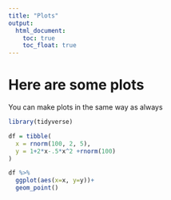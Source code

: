 ```yaml
---
title: "Plots"
output: 
  html_document:
    toc: true
    toc_float: true
---
```


# Here are some plots

You can make plots in the same way as always

```r
library(tidyverse)

df = tibble(
  x = rnorm(100, 2, 5),
  y = 1+2*x-.5*x^2 +rnorm(100)
)

df %>% 
  ggplot(aes(x=x, y=y))+
  geom_point()
```

